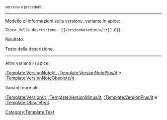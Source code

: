 <sup style="color:blue;">versione {{{1}}} e precedenti</sup><noinclude>

----

Modello di informazioni sulla versione, variante in apice:

 <nowiki>Testo della descrizione. {{VersionNoteMinus/it|1.0}}</nowiki>

Risultato:

Testo della descrizione. {{VersionNoteMinus/it|1.0}}

----

Altre varianti in apice:

[[:Template:VersionNote/it]], [[:Template:VersionNotePlus/it]] e [[:Template:VersionNoteObsolete/it]]

Varianti normali:

[[:Template:Version/it]], [[:Template:VersionMinus/it]], [[:Template:VersionPlus/it]] e [[:Template:Obsolete/it]].

[[Category:Template:Text]]
</noinclude>
